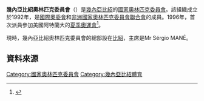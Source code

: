 {{Infobox National Olympic Committee
| title = 幾內亞比紹奧林匹克委員會
| logo = 
| 國家或地區 = GBS
| 國家或地區編碼 = GBS
| 成立日期 = 1992年
| 加入國際奧委會 = 1995年
| 所屬成員 = [[非洲國家奧林匹克委員會聯合會|非洲國家奧林匹克委員會聯合會]]
| 總部 = 幾內亞比紹[[比紹|比紹]]
| 會長 = Mr Sérgio MANÉ
| 秘書長 =
| 網頁 = 
}}
'''幾內亞比紹奧林匹克委員會'''（{{lang|en|Guinea-Bissau Olympic Committee}}）是[[幾內亞比紹|幾內亞比紹]]的[[國家奧林匹克委員會|國家奧林匹克委員會]]。該組織成立於1992年，是[[國際奧委會|國際奧委會]]和[[非洲國家奧林匹克委員會聯合會|非洲國家奧林匹克委員會聯合會]]的成員。1996年，首次派員參加美國阿特蘭大的[[1996年夏季奧林匹克運動會|夏季奧運會]]<ref>{{Cite web |url=http://www.sports-reference.com/olympics/countries/GBS/ |title=Guinea-Bissau |access-date=2014-04-14 |archive-url=https://web.archive.org/web/20160805131538/http://www.sports-reference.com/olympics/countries/GBS/ |archive-date=2016-08-05 |dead-url=yes }}</ref>。

現時，幾內亞比紹奧林匹克委員會的總部設在[[比紹|比紹]]，主席是Mr Sérgio MANÉ。 

==資料來源==
{{Reflist}}

{{非洲國家奧林匹克委員會聯合會}}
{{Authority control}}

[[Category:國家奧林匹克委員會|Category:國家奧林匹克委員會]]
[[Category:幾內亞比紹體育|Category:幾內亞比紹體育]]